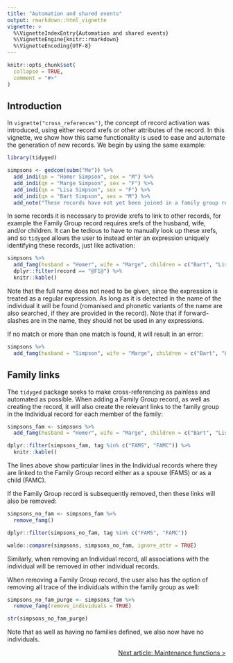 ```yaml
---
title: "Automation and shared events"
output: rmarkdown::html_vignette
vignette: >
  %\VignetteIndexEntry{Automation and shared events}
  %\VignetteEngine{knitr::rmarkdown}
  %\VignetteEncoding{UTF-8}
---
```


```r
knitr::opts_chunk$set(
  collapse = TRUE,
  comment = "#>"
)
```

## Introduction

In `vignette("cross_references")`, the concept of record activation was introduced, using either record xrefs or other attributes of the record. In this vignette, we show how this same functionality is used to ease and automate the generation of new records. We begin by using the same example:

```r
library(tidyged)

simpsons <- gedcom(subm("Me")) %>% 
  add_indi(qn = "Homer Simpson", sex = "M") %>% 
  add_indi(qn = "Marge Simpson", sex = "F") %>% 
  add_indi(qn = "Lisa Simpson", sex = "F") %>% 
  add_indi(qn = "Bart Simpson", sex = "M") %>% 
  add_note("These records have not yet been joined in a family group record")
```

In some records it is necessary to provide xrefs to link to other records, for example the Family Group record requires xrefs of the husband, wife, and/or children. It can be tedious to have to manually look up these xrefs, and so `tidyged` allows the user to instead enter an expression uniquely identifying these records, just like activation:

```r
simpsons %>% 
  add_famg(husband = "Homer", wife = "Marge", children = c("Bart", "Lisa")) %>% 
  dplyr::filter(record == "@F1@") %>% 
  knitr::kable()
```

Note that the full name does not need to be given, since the expression is treated as a regular expression. As long as it is detected in the name of the individual it will be found (romanised and phonetic variants of the name are also searched, if they are provided in the record). Note that if forward-slashes are in the name, they should not be used in any expressions.

If no match or more than one match is found, it will result in an error:

```r
simpsons %>% 
  add_famg(husband = "Simpson", wife = "Marge", children = c("Bart", "Lisa")) 
```

## Family links

The `tidyged` package seeks to make cross-referencing as painless and automated as possible. When adding a Family Group record, as well as creating the record, it will also create the relevant links to the family group in the Individual record for each member of the family:

```r
simpsons_fam <- simpsons %>% 
  add_famg(husband = "Homer", wife = "Marge", children = c("Bart", "Lisa")) 

dplyr::filter(simpsons_fam, tag %in% c("FAMS", "FAMC")) %>% 
  knitr::kable()
```

The lines above show particular lines in the Individual records where they are linked to the Family Group record either as a spouse (FAMS) or as a child (FAMC).

If the Family Group record is subsequently removed, then these links will also be removed:

```r
simpsons_no_fam <- simpsons_fam %>% 
  remove_famg() 

dplyr::filter(simpsons_no_fam, tag %in% c("FAMS", "FAMC"))

waldo::compare(simpsons, simpsons_no_fam, ignore_attr = TRUE)
```


Similarly, when removing an Individual record, all associations with the individual will be removed in other individual records.

When removing a Family Group record, the user also has the option of removing all trace of the individuals within the family group as well:

```r
simpsons_no_fam_purge <- simpsons_fam %>% 
  remove_famg(remove_individuals = TRUE) 

str(simpsons_no_fam_purge)
```

Note that as well as having no families defined, we also now have no individuals.

<p style="text-align: right;"><a href="https://jl5000.github.io/tidyged/articles/maintenance_functions.html">Next article: Maintenance functions ></a></p>

